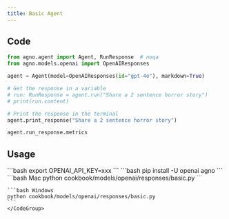 ```yaml
---
title: Basic Agent
---
```


## Code

```python cookbook/models/openai/responses/basic.py
from agno.agent import Agent, RunResponse  # noqa
from agno.models.openai import OpenAIResponses

agent = Agent(model=OpenAIResponses(id="gpt-4o"), markdown=True)

# Get the response in a variable
# run: RunResponse = agent.run("Share a 2 sentence horror story")
# print(run.content)

# Print the response in the terminal
agent.print_response("Share a 2 sentence horror story")

agent.run_response.metrics
```

## Usage

<Steps>
  <Snippet file="create-venv-step.mdx" />

  <Step title="Set your API key">
    ```bash
    export OPENAI_API_KEY=xxx
    ```
  </Step>

  <Step title="Install libraries">
    ```bash
    pip install -U openai agno
    ```
  </Step>

  <Step title="Run Agent">
    <CodeGroup>
    ```bash Mac
    python cookbook/models/openai/responses/basic.py
    ```

    ```bash Windows
    python cookbook/models/openai/responses/basic.py
    ```
    </CodeGroup>
  </Step>
</Steps>